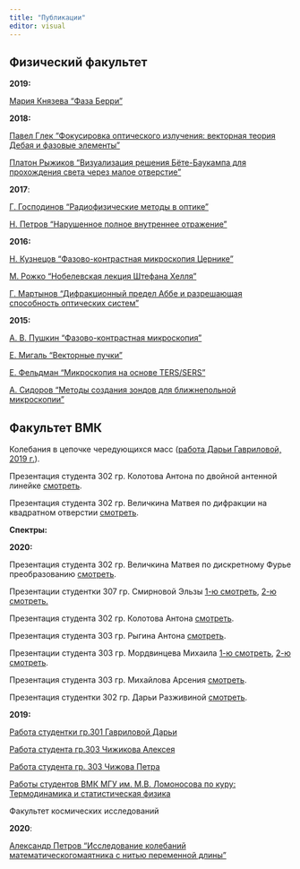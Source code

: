 ```yaml
---
title: "Публикации"
editor: visual
---
```


## Физический факультет

**2019:**

[Мария Князева "Фаза Берри" ](https://drive.google.com/open?id=1zp_YlE6kxMpEPTT464lW_40M9nASRW5b)

**2018:**

[Павел Глек "Фокусировка оптического излучения: векторная теория Дебая и фазовые элементы"](https://drive.google.com/open?id=1tibxQiK7agS82i4Y1w2mJic5UKL2MVXF)

[Платон Рыжиков "Визуализация решения Бёте-Баукампа для прохождения света через малое отверстие"](https://drive.google.com/open?id=1iKYySd8MajvdFIvk6SPaNc2bQyKDiwGW)

**2017**:

[Г. Господинов "Радиофизические методы в оптике"](https://drive.google.com/open?id=1C44IUQgLZZZZFMYrxcPIASsUcpEZs3-i)

[Н. Петров "Нарушенное полное внутреннее отражение"](https://drive.google.com/open?id=0B8E725UDr12PRkFZMnlycFYzcVE)

**2016:**

[Н. Кузнецов "Фазово-контрастная микроскопия Цернике"](https://drive.google.com/open?id=0B8E725UDr12POXZaTUNkUVRIeGs)

[М. Рожко "Нобелевская лекция Штефана Хелля"](https://drive.google.com/open?id=0B8E725UDr12PenRIaVBvUGl6d2M)

[Г. Мартынов "Дифракционный предел Аббе и разрешающая способность оптических систем"](https://drive.google.com/open?id=0B8E725UDr12PSVRLallmYndBSnFJSGpxUTRCdmpzTTlPXy1j)

**2015:**

[А. В. Пушкин "Фазово-контрастная микроскопия"](https://drive.google.com/file/d/0B8E725UDr12PWlpBR2E3YzJDbnc/view?usp=sharing)

[Е. Мигаль "Векторные пучки"](https://drive.google.com/file/d/0B8E725UDr12Pd2JxQklhMWF2VTg/view?usp=sharing)

[E. Фельдман "Микроскопия на основе TERS/SERS"](https://drive.google.com/file/d/0B8E725UDr12PZ09Md21jb1lfQVE/view?usp=sharing)

[А. Сидоров "Методы создания зондов для ближнепольной микроскопии"](https://drive.google.com/file/d/0B8E725UDr12PSEg2Mk9BTlFOS1U/view?usp=sharing)

## Факультет ВМК 

Колебания в цепочке чередующихся масс ([работа Дарьи Гавриловой, 2019 г.](https://drive.google.com/file/d/1rayTkwRDzdiAuIpJG5AzFAauobTTulY8/view?usp=sharing)).

Презентация студента 302 гр. Колотова Антона по двойной антенной линейке [смотреть](https://drive.google.com/file/d/1FJnZfSlKQcAzaOTJWl0on_-z2gFe7Oma/view?usp=sharing).

Презентация студента 302 гр. Величкина Матвея по дифракции на квадратном отверстии [смотреть](https://drive.google.com/file/d/10TU6Y5SialbqzlhzSOFm4cqwFQ1PJ9-1/view?usp=sharing).

**Спектры:**

**2020:**

Презентация студента 302 гр. Величкина Матвея по дискретному Фурье преобразованию [смотреть](https://drive.google.com/file/d/1E9AwCstaeJ1Jt2D9kpI9oS_tnVsx7xT7/view?usp=sharing).

Презентации студентки 307 гр. Смирновой Эльзы [1-ю смотреть](https://drive.google.com/file/d/12r5eYdagZ510waiHsbZYcJ7uH9JUROSn/view?usp=sharing), [2-ю смотреть.](https://drive.google.com/file/d/1PrcPYoTesg3mgu1qBTDa63Wva8t7lPJc/view?usp=sharing)

Презентация студента 302 гр. Колотова Антона [смотреть](https://drive.google.com/file/d/1gd_a5v4JfpYJFlJSajyd44J5LYy5o5JB/view?usp=sharing).

Презентация студента 303 гр. Рыгина Антона [смотреть](https://drive.google.com/file/d/17fzOGYEbfkOsar6h8Q59bBZkeqrtKmqb/view?usp=sharing).

Презентации студента 303 гр. Мордвинцева Михаила [1-ю смотреть](https://drive.google.com/file/d/1rdqiRBD6nd61HF4M5rnfJGQ34d9Md_zn/view?usp=sharing), [2-ю смотреть](https://drive.google.com/file/d/1DrcC5R4dPo_X2xyGjaKo_P8scD0ntV8M/view?usp=sharing).

Презентация студента 303 гр. Михайлова Арсения [смотреть](https://drive.google.com/file/d/15itQ-3GGjUwqqwJ9Z7qHH5zYEptTA-s1/view?usp=sharing).

Презентация студентки 302 гр. Дарьи Разживиной [смотреть](https://drive.google.com/file/d/19ejcfPO50WmaA5XJljhKpqayfyggjHfE/view?usp=sharing).

**2019:**

[Работа студентки гр.301 Гавриловой Дарьи](https://drive.google.com/file/d/1qOi-EXZ6eyDk-Kk_UjppP3XryeDmP0Y6/view?usp=sharing)

[Работа студента гр.303 Чижикова Алексея](https://drive.google.com/open?id=1UYLEks_PtGfKbzkdI0hD3SvdMd-1TqGu)

[Работа студента гр. 303 Чижова Петра](https://drive.google.com/file/d/1hiSjUyeM3b9Fc8B2MFcEnOj3-L4b7H7g/view?usp=sharing)

[Работы студентов ВМК МГУ им. М.В. Ломоносова по куру: Термодинамика и статистическая физика](http://www.google.com/url?q=http%3A%2F%2Fcmcstatphys.ilc.edu.ru%2F&sa=D&sntz=1&usg=AOvVaw1BTWcIlEURUycCzjoxb98v)

Факультет космических исследований

**2020**:

[Александр Петров "Исследование колебаний математическогомаятника с нитью переменной длины"](https://drive.google.com/file/d/1qClwkExDW2cEL8MqCHI1mgMuES556AXd/view?usp=sharing)

